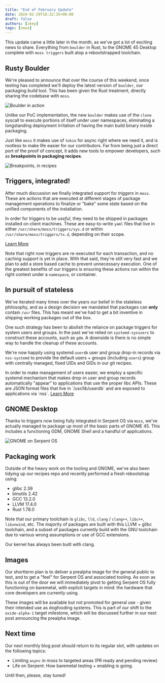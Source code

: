 ```yaml
---
title: "End of February Update"
date: 2024-02-29T18:32:35+00:00
draft: false
authors: [ikey]
tags: [news]
---
```


This update came a little later in the month, as we've got a lot of exciting news to share.
Everything from `boulder` in Rust, to the GNOME 45 Desktop complete with `moss triggers` built
atop a rebootstrapped toolchain.

## Rusty Boulder

We're pleased to announce that over the course of this weekend, once testing has completed we'll
deploy the latest version of `boulder`, our packaging build tool. This has been given the Rust treatment,
directly sharing the codebase with `moss`.

![Boulder in action](featured.webp)

<more></more>

Unlike our PoC implementation, the new `boulder` makes use of the `clone` syscall to execute portions of
itself under user namespaces, eliminating a longstanding deployment irritation of having the main build binary
inside packaging.

Just like `moss` it makes use of `tokio` for async right where we need it, and is rootless to
make life easier for our contributors. Far from being just a direct port of the proof of concept, it adds
new tools to empower developers, such as **breakpoints in packaging recipes**.

![Breakpoints, in recipes](BoulderBreakpoints.webp)

## Triggers, integrated!

After much discussion we finally integrated support for *triggers* in `moss`. These are actions
that are executed at different stages of package management operations to finalize or "bake"
some state based on the unified components of the installation.

<Aside title="Find out more about triggers">

In order for triggers to be *useful*, they need to be shipped in packages installed on client machines.
These are easy-to-write `yaml` files that live in either `/usr/share/moss/triggers/sys.d` or within
`/usr/share/moss/triggers/tx.d`, depending on their scope.

<a class="btn btn-primary me-3 mb-4" href="https://aerynos.dev/packaging/recipes/triggers/">
  Learn More <i class="fas fa-arrow-alt-circle-right ms-2"></i>
</a>
</Aside>


Note that right now triggers are re-executed for each transaction, and no caching support is yet in place.
With that said, they're still very fast and we plan to add a store based cache to prevent unnecessary
execution. One of the greatest benefits of our triggers is ensuring these actions run within the right
context under a `namespace`, or container.

## In pursuit of stateless

We've iterated many times over the years our belief in the stateless philosophy, and as a design
decision we mandated that packages can **only** contain `/usr` files. This has meant we've had to
get a bit inventive in shipping working packages out of the box.

One such strategy has been to abolish the reliance on package triggers for system users and groups.
In the past we've relied on `systemd-sysusers` to construct these accounts, such as `gdm`. A downside
is there is no simple way to handle the cleanup of these accounts.

We're now happily using systemd `userdb` user and group drop-in records via `nss-systemd` to provide
the default users + groups (including `users`) group with centrally managed, fixed UIDs and GIDs in our
git recipes.

<Aside title="Find out more about system users">
In order to make management of users easier, we employ a specific systemd mechanism that makes
drop-in user and group records automatically "appear" to applications that use the proper libc APIs.
These are JSON format files that live in `/usr/lib/userdb` and are exposed to applications via `nss`.

<a class="btn btn-primary me-3 mb-4" href="https://aerynos.dev/packaging/recipes/system-accounts/">
  Learn More <i class="fas fa-arrow-alt-circle-right ms-2"></i>
</a>
</Aside>

## GNOME Desktop

Thanks to triggers now being fully integrated in Serpent OS via `moss`, we've actually managed to
package up most of the basic parts of GNOME 45. This includes a functioning GDM, GNOME Shell and
a handful of applications.

![GNOME on Serpent OS](./KeepOnRunning.webp)

## Packaging work

Outside of the heavy work on the tooling and GNOME, we've also been tidying up our recipes repo and
recently performed a fresh rebootstrap using:

 - glibc 2.39
 - binutils 2.42
 - GCC 13.2.0
 - LLVM 17.4.0
 - Rust 1.78.0

Note that our primary toolchain is `glibc`, `lld`, `clang` / `clang++`, `libc++`, `libunwind`, etc.
The majority of packages are built with this LLVM + glibc toolchain, and a subset of packages currently
build with the GNU toolchain due to various wrong assumptions or use of GCC extensions.

Our kernel has always been built with clang.

## Images

Our shortterm plan is to deliver a prealpha image for the general public to test, and to get a "feel" for
Serpent OS and associated tooling. As soon as this is out of the door we will immediately pivot to getting
Serpent OS fully functioning on baremetal, with explicit targets in mind: the hardware that core developers
are currently using.

These images will be available but not promoted for general use - given their intended use as dogfooding systems.
This is part of our shift to the `oxide-alpha-1` target milestone, which will be discussed further in our next post
announcing the prealpha image.

## Next time

Our next monthly blog post should return to its regular slot, with updates on the following topics:

 - Limiting `async` in moss to targeted areas (PR ready and pending review)
 - Life on Serpent: How baremetal testing + enabling is going.

 Until then, please, stay tuned!
